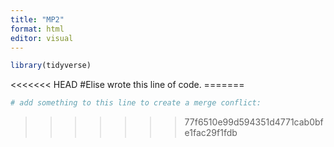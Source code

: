 ```yaml
---
title: "MP2"
format: html
editor: visual
---
```


```r
library(tidyverse)
```

<<<<<<< HEAD
#Elise wrote this line of code.
=======
```r
# add something to this line to create a merge conflict: 
```
>>>>>>> 77f6510e99d594351d4771cab0bfe1fac29f1fdb
